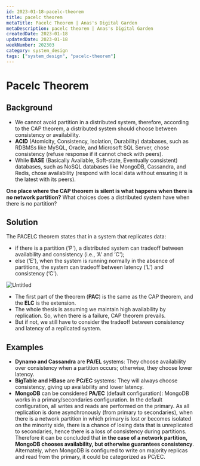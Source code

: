```yaml
---
id: 2023-01-18-pacelc-theorem
title: pacelc theorem
metaTitle: Pacelc Theorem | Anas's Digital Garden
metaDescription: pacelc theorem | Anas's Digital Garden
createdDate: 2023-01-18
updatedDate: 2023-01-18
weekNumber: 202303
category: system_design
tags: ["system_design", "pacelc-theorem"]
---
```


# Pacelc Theorem

## Background

- We cannot avoid partition in a distributed system, therefore, according to the CAP theorem, a distributed system should choose between consistency or availability.
- **ACID** (Atomicity, Consistency, Isolation, Durability) databases, such as RDBMSs like MySQL, Oracle, and Microsoft SQL Server, chose consistency (refuse response if it cannot check with peers).
- While **BASE** (Basically Available, Soft-state, Eventually consistent) databases, such as NoSQL databases like MongoDB, Cassandra, and Redis, chose availability (respond with local data without ensuring it is the latest with its peers).

**One place where the CAP theorem is silent is what happens when there is no network partition?** What choices does a distributed system have when there is no partition?

## Solution

The PACELC theorem states that in a system that replicates data:

- if there is a partition (‘P'), a distributed system can tradeoff between availability and consistency (i.e., ‘A' and ‘C');
- else (‘E'), when the system is running normally in the absence of partitions, the system can tradeoff between latency (‘L') and consistency (‘C').

![Untitled](./PACELC_theorem/Untitled.png)

- The first part of the theorem (**PAC**) is the same as the CAP theorem, and the **ELC** is the extension.
- The whole thesis is assuming we maintain high availability by replication. So, when there is a failure, CAP theorem prevails.
- But if not, we still have to consider the tradeoff between consistency and latency of a replicated system.

## Examples

- **Dynamo and Cassandra** are **PA/EL** systems: They choose availability over consistency when a partition occurs; otherwise, they choose lower latency.
- **BigTable and HBase** are **PC/EC** systems: They will always choose consistency, giving up availability and lower latency.
- **MongoDB** can be considered **PA/EC** (default configuration): MongoDB works in a primary/secondaries configuration. In the default configuration, all writes and reads are performed on the primary. As all replication is done asynchronously (from primary to secondaries), when there is a network partition in which primary is lost or becomes isolated on the minority side, there is a chance of losing data that is unreplicated to secondaries, hence there is a loss of consistency during partitions. Therefore it can be concluded that **in the case of a network partition, MongoDB chooses availability, but otherwise guarantees consistency**. Alternately, when MongoDB is configured to write on majority replicas and read from the primary, it could be categorized as PC/EC.
